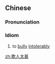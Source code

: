 ==Chinese==
{{zh-forms}}

===Pronunciation===
{{zh-pron
|m=qīréntàishèn
|cat=id
}}

===Idiom===
{{zh-idiom}}

# to [[bully]] [[intolerably]]

[[zh:欺人太甚]]